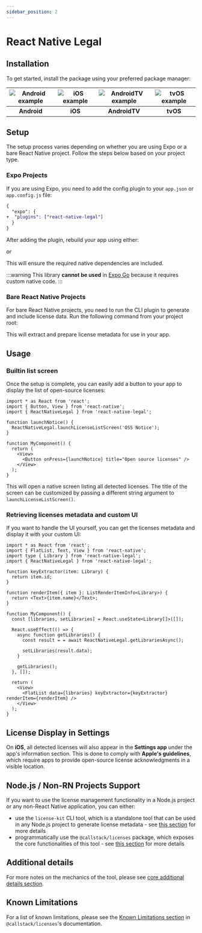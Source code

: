 ```yaml
---
sidebar_position: 2
---
```



# React Native Legal

## Installation

To get started, install the package using your preferred package manager:

<PackageManagerTabs command="install react-native-legal" />

| ![Android example](https://github.com/callstackincubator/react-native-legal/raw/main/static/android-expo.gif) | ![iOS example](https://github.com/callstackincubator/react-native-legal/raw/main/static/ios-bare.gif) | ![AndroidTV example](https://github.com/callstackincubator/react-native-legal/raw/main/static/android-tv.gif) | ![tvOS example](https://github.com/callstackincubator/react-native-legal/raw/main/static/tvos.gif) |
| :-----------------------------------------------------------------------------------------------------------: | :---------------------------------------------------------------------------------------------------: | :-----------------------------------------------------------------------------------------------------------: | :------------------------------------------------------------------------------------------------: |
|                                                  **Android**                                                  |                                                **iOS**                                                |                                                 **AndroidTV**                                                 |                                              **tvOS**                                              |

## Setup

The setup process varies depending on whether you are using Expo or a bare React Native project. Follow the steps below based on your project type.

### Expo Projects

If you are using Expo, you need to add the config plugin to your `app.json` or `app.config.js` file:

```diff
{
  "expo": {
+  "plugins": ["react-native-legal"]
  }
}
```

After adding the plugin, rebuild your app using either:

<PackageManagerTabs command="expo prebuild" exec />

or

<PackageManagerTabs command="eas build" exec />

This will ensure the required native dependencies are included.

:::warning
This library **cannot be used** in [Expo Go](https://expo.dev/go) because it requires custom native code.
:::

### Bare React Native Projects

For bare React Native projects, you need to run the CLI plugin to generate and include license data. Run the following command from your project root:

<PackageManagerTabs command="react-native legal-generate" exec />

This will extract and prepare license metadata for use in your app.

## Usage

### Builtin list screen

Once the setup is complete, you can easily add a button to your app to display the list of open-source licenses:

```tsx
import * as React from 'react';
import { Button, View } from 'react-native';
import { ReactNativeLegal } from 'react-native-legal';

function launchNotice() {
  ReactNativeLegal.launchLicenseListScreen('OSS Notice');
}

function MyComponent() {
  return (
    <View>
      <Button onPress={launchNotice} title="Open source licenses" />
    </View>
  );
}
```

This will open a native screen listing all detected licenses. The title of the screen can be customized by passing a different string argument to `launchLicenseListScreen()`.

### Retrieving licenses metadata and custom UI

If you want to handle the UI yourself, you can get the licenses metadata and display it with your custom UI:

```tsx
import * as React from 'react';
import { FlatList, Text, View } from 'react-native';
import type { Library } from 'react-native-legal';
import { ReactNativeLegal } from 'react-native-legal';

function keyExtractor(item: Library) {
  return item.id;
}

function renderItem({ item }: ListRenderItemInfo<Library>) {
  return <Text>{item.name}</Text>;
}

function MyComponent() {
  const [libraries, setLibraries] = React.useState<Library[]>([]);

  React.useEffect(() => {
    async function getLibraries() {
      const result = = await ReactNativeLegal.getLibrariesAsync();

      setLibraries(result.data);
    }

    getLibraries();
  }, []);

  return (
    <View>
      <FlatList data={libraries} keyExtractor={keyExtractor} renderItem={renderItem} />
    </View>
  );
}
```

## License Display in Settings <Badge text="iOS" type="info" />

On **iOS**, all detected licenses will also appear in the **Settings app** under the app's information section. This is done to comply with **Apple's guidelines**, which require apps to provide open-source license acknowledgments in a visible location.

## Node.js / Non-RN Projects Support

If you want to use the license management functionality in a Node.js project or any non-React Native application, you can either:

- use the `license-kit` CLI tool, which is a standalone tool that can be used in any Node.js project to generate license metadata - see [this section](/docs/standalone-cli) for more details
- programmatically use the `@callstack/licenses` package, which exposes the core functionalities of this tool - see [this section](/docs/programmatic-usage) for more details

## Additional details

For more notes on the mechanics of the tool, please see [core additional details section](/docs/programmatic-usage#additional-details).

## Known Limitations

For a list of known limitations, please see the [Known Limitations section](/docs/programmatic-usage#known-limitations) in `@callstack/licenses`'s documentation.
